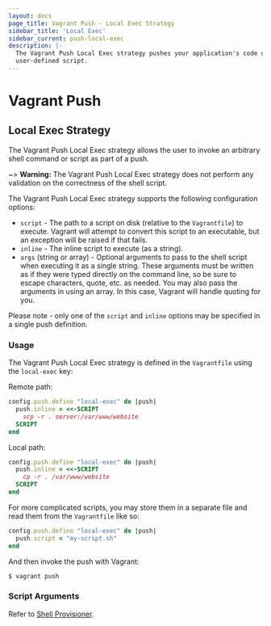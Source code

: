 ```yaml
---
layout: docs
page_title: Vagrant Push - Local Exec Strategy
sidebar_title: 'Local Exec'
sidebar_current: push-local-exec
description: |-
  The Vagrant Push Local Exec strategy pushes your application's code using a
  user-defined script.
---
```


# Vagrant Push

## Local Exec Strategy

The Vagrant Push Local Exec strategy allows the user to invoke an arbitrary
shell command or script as part of a push.

~> **Warning:** The Vagrant Push Local Exec strategy does not
perform any validation on the correctness of the shell script.

The Vagrant Push Local Exec strategy supports the following configuration
options:

- `script` - The path to a script on disk (relative to the `Vagrantfile`) to
  execute. Vagrant will attempt to convert this script to an executable, but an
  exception will be raised if that fails.
- `inline` - The inline script to execute (as a string).
- `args` (string or array) - Optional arguments to pass to the shell script when executing it
  as a single string. These arguments must be written as if they were typed
  directly on the command line, so be sure to escape characters, quote,
  etc. as needed. You may also pass the arguments in using an array. In this
  case, Vagrant will handle quoting for you.

Please note - only one of the `script` and `inline` options may be specified in
a single push definition.

### Usage

The Vagrant Push Local Exec strategy is defined in the `Vagrantfile` using the
`local-exec` key:

Remote path:

```ruby
config.push.define "local-exec" do |push|
  push.inline = <<-SCRIPT
    scp -r . server:/var/www/website
  SCRIPT
end
```

Local path:

```ruby
config.push.define "local-exec" do |push|
  push.inline = <<-SCRIPT
    cp -r . /var/www/website
  SCRIPT
end
```

For more complicated scripts, you may store them in a separate file and read
them from the `Vagrantfile` like so:

```ruby
config.push.define "local-exec" do |push|
  push.script = "my-script.sh"
end
```

And then invoke the push with Vagrant:

```shell-session
$ vagrant push
```

### Script Arguments

Refer to [Shell Provisioner](/docs/provisioning/shell.html).

